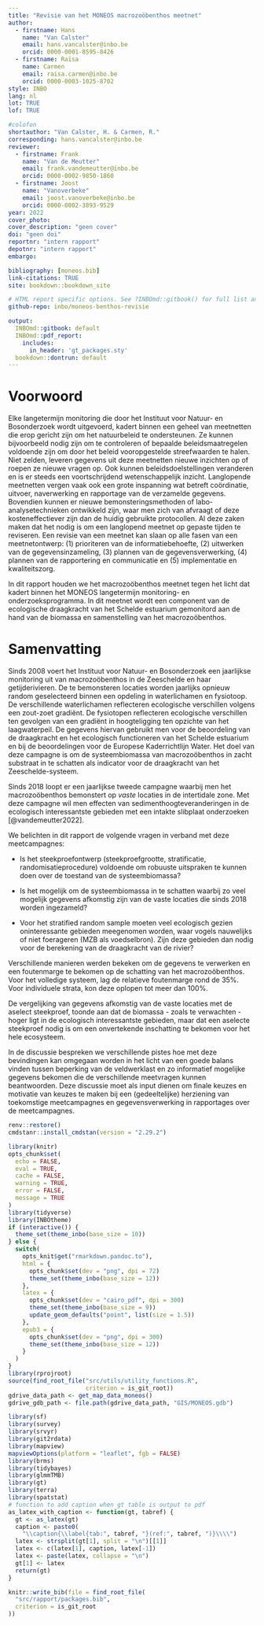 ```yaml
---
title: "Revisie van het MONEOS macrozoöbenthos meetnet"
author: 
  - firstname: Hans
    name: "Van Calster"
    email: hans.vancalster@inbo.be
    orcid: 0000-0001-8595-8426
  - firstname: Raïsa
    name: Carmen
    email: raisa.carmen@inbo.be
    orcid: 0000-0003-1025-8702
style: INBO
lang: nl
lot: TRUE
lof: TRUE

#colofon
shortauthor: "Van Calster, H. & Carmen, R."
corresponding: hans.vancalster@inbo.be
reviewer:
  - firstname: Frank
    name: "Van de Meutter"
    email: frank.vandemeutter@inbo.be
    orcid: 0000-0002-9850-1860
  - firstname: Joost
    name: "Vanoverbeke"
    email: joost.vanoverbeke@inbo.be
    orcid: 0000-0002-3893-9529
year: 2022
cover_photo:
cover_description: "geen cover"
doi: "geen doi"
reportnr: "intern rapport"
depotnr: "intern rapport"
embargo:

bibliography: [moneos.bib]
link-citations: TRUE
site: bookdown::bookdown_site

# HTML report specific options. See ?INBOmd::gitbook() for full list and more details.
github-repo: inbo/moneos-benthos-revisie

output:
  INBOmd::gitbook: default
  INBOmd::pdf_report:
    includes:
      in_header: 'gt_packages.sty'
  bookdown::dontrun: default
---
```


# Voorwoord {.unnumbered}

Elke langetermijn monitoring die door het Instituut voor Natuur- en Bosonderzoek wordt uitgevoerd, kadert binnen een geheel van meetnetten die erop gericht zijn om het natuurbeleid te ondersteunen.
Ze kunnen bijvoorbeeld nodig zijn om te controleren of bepaalde beleidsmaatregelen voldoende zijn om door het beleid vooropgestelde streefwaarden te halen.
Niet zelden, leveren gegevens uit deze meetnetten nieuwe inzichten op of roepen ze nieuwe vragen op.
Ook kunnen beleidsdoelstellingen veranderen en is er steeds een voortschrijdend wetenschappelijk inzicht.
Langlopende meetnetten vergen vaak ook een grote inspanning wat betreft coördinatie, uitvoer, naverwerking en rapportage van de verzamelde gegevens.
Bovendien kunnen er nieuwe bemonsteringsmethoden of labo-analysetechnieken ontwikkeld zijn, waar men zich van afvraagt of deze kosteneffectiever zijn dan de huidig gebruikte protocollen.
Al deze zaken maken dat het nodig is om een langlopend meetnet op gepaste tijden te reviseren.
Een revisie van een meetnet kan slaan op alle fasen van een meetnetontwerp: (1) prioriteren van de informatiebehoefte, (2) uitwerken van de gegevensinzameling, (3) plannen van de gegevensverwerking, (4) plannen van de rapportering en communicatie en (5) implementatie en kwaliteitszorg.

In dit rapport houden we het macrozoöbenthos meetnet tegen het licht dat kadert binnen het MONEOS langetermijn monitoring- en onderzoeksprogramma.
In dit meetnet wordt een component van de ecologische draagkracht van het Schelde estuarium gemonitord aan de hand van de biomassa en samenstelling van het macrozoöbenthos.

# Samenvatting {.unnumbered}

```{=html}
<!--De tekst voor de verplichte samenvatting.
Hou het [Heerlijk Helder](https://overheid.vlaanderen.be/communicatie/heerlijk-helder).
-->
```
Sinds 2008 voert het Instituut voor Natuur- en Bosonderzoek een jaarlijkse monitoring uit van macrozoöbenthos in de Zeeschelde en haar getijderivieren.
De te bemonsteren locaties worden jaarlijks opnieuw random geselecteerd binnen een opdeling in waterlichamen en fysiotoop.
De verschillende waterlichamen reflecteren ecologische verschillen volgens een zout-zoet gradiënt.
De fysiotopen reflecteren ecologische verschillen ten gevolgen van een gradiënt in hoogteligging ten opzichte van het laagwaterpeil.
De gegevens hiervan gebruikt men voor de beoordeling van de draagkracht en het ecologisch functioneren van het Schelde estuarium en bij de beoordelingen voor de Europese Kaderrichtlijn Water.
Het doel van deze campagne is om de systeembiomassa van macrozoöbenthos in zacht substraat in te schatten als indicator voor de draagkracht van het Zeeschelde-systeem.

Sinds 2018 loopt er een jaarlijkse tweede campagne waarbij men het macrozoöbenthos bemonstert op *vaste* locaties in de intertidale zone.
Met deze campagne wil men effecten van sedimenthoogteveranderingen in de ecologisch interessantste gebieden met een intakte slibplaat onderzoeken [@vandemeutter2022].

We belichten in dit rapport de volgende vragen in verband met deze meetcampagnes:

-   Is het steekproefontwerp (steekproefgrootte, stratificatie, randomisatieprocedure)  voldoende om robuuste uitspraken te kunnen doen over de toestand van de systeembiomassa?

-   Is het mogelijk om de systeembiomassa in te schatten waarbij zo veel mogelijk gegevens afkomstig zijn van de vaste locaties die sinds 2018 worden ingezameld?

-   Voor het stratified random sample moeten veel ecologisch gezien oninteressante gebieden meegenomen worden, waar vogels nauwelijks of niet foerageren (MZB als voedselbron).
    Zijn deze gebieden dan nodig voor de berekening van de draagkracht van de rivier?


Verschillende manieren werden bekeken om de gegevens te verwerken en een foutenmarge te bekomen op de schatting van het macrozoöbenthos.
Voor het volledige systeem, lag de relatieve foutenmarge rond de 35%.
Voor individuele strata, kon deze oplopen tot meer dan 100%.

De vergelijking van gegevens afkomstig van de vaste locaties met de aselect steekproef, toonde aan dat de biomassa - zoals te verwachten - hoger ligt in de ecologisch interessantste gebieden, maar dat een aselecte steekproef nodig is om een onvertekende inschatting te bekomen voor het hele ecosysteem.

In de discussie bespreken we verschillende pistes hoe met deze bevindingen kan omgegaan worden in het licht van een goede balans vinden tussen beperking van de veldwerklast en zo informatief mogelijke gegevens bekomen die de verschillende meetvragen kunnen beantwoorden.
Deze discussie moet als input dienen om finale keuzes en motivatie van keuzes te maken bij een (gedeeltelijke) herziening van toekomstige meetcampagnes en gegevensverwerking in rapportages over de meetcampagnes.

```r
renv::restore()
cmdstanr::install_cmdstan(version = "2.29.2")
```

```r
library(knitr)
opts_chunk$set(
  echo = FALSE,
  eval = TRUE,
  cache = FALSE,
  warning = TRUE,
  error = FALSE,
  message = TRUE
)
library(tidyverse)
library(INBOtheme)
if (interactive()) {
  theme_set(theme_inbo(base_size = 10))
} else {
  switch(
    opts_knit$get("rmarkdown.pandoc.to"),
    html = {
      opts_chunk$set(dev = "png", dpi = 72)
      theme_set(theme_inbo(base_size = 12))
    },
    latex = {
      opts_chunk$set(dev = "cairo_pdf", dpi = 300)
      theme_set(theme_inbo(base_size = 9))
      update_geom_defaults("point", list(size = 1.5))
    },
    epub3 = {
      opts_chunk$set(dev = "png", dpi = 300)
      theme_set(theme_inbo(base_size = 12))
    }
  )
}
library(rprojroot)
source(find_root_file("src/utils/utility_functions.R",
                      criterion = is_git_root))
gdrive_data_path <- get_map_data_moneos()
gdrive_gdb_path <- file.path(gdrive_data_path, "GIS/MONEOS.gdb")

library(sf)
library(survey)
library(srvyr)
library(git2rdata)
library(mapview)
mapviewOptions(platform = "leaflet", fgb = FALSE)
library(brms)
library(tidybayes)
library(glmmTMB)
library(gt)
library(terra)
library(spatstat)
# function to add caption when gt table is output to pdf
as_latex_with_caption <- function(gt, tabref) {
  gt <- as_latex(gt)
  caption <- paste0(
    "\\caption{\\label{tab:", tabref, "}(ref:", tabref, ")}\\\\")
  latex <- strsplit(gt[1], split = "\n")[[1]]
  latex <- c(latex[1], caption, latex[-1])
  latex <- paste(latex, collapse = "\n")
  gt[1] <- latex
  return(gt)
}
```

```r
knitr::write_bib(file = find_root_file(
  "src/rapport/packages.bib",
  criterion = is_git_root
))
```
